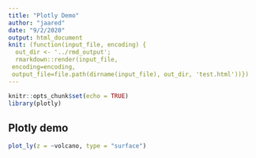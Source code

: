 ```yaml
---
title: "Plotly Demo"
author: "jaared"
date: "9/2/2020"
output: html_document
knit: (function(input_file, encoding) {
  out_dir <- '../rmd_output';
  rmarkdown::render(input_file,
 encoding=encoding,
 output_file=file.path(dirname(input_file), out_dir, 'test.html'))})
---
```


```r
knitr::opts_chunk$set(echo = TRUE)
library(plotly)
```

## Plotly demo 

```r
plot_ly(z = ~volcano, type = "surface")
```

